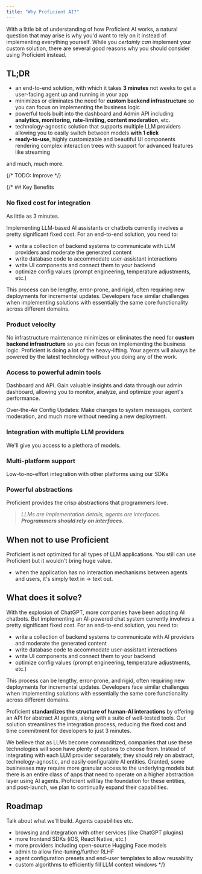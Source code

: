 ```yaml
---
title: "Why Proficient AI?"
---
```


With a little bit of understanding of how Proficient AI works, a natural question that may arise is why
you'd want to rely on it instead of implementing everything yourself. While you _certainly can_ implement
your custom solution, there are several good reasons why you should consider using Proficient instead.

## TL;DR

- an end-to-end solution, with which it takes <Tooltip tip="Assuming you're using the React SDK">**3 minutes**
  </Tooltip> not weeks to get a user-facing agent up and running in your app
- minimizes or eliminates the need for **custom backend infrastructure** so you can focus on implementing
  the business logic
- powerful tools built into the dashboard and Admin API including **analytics, monitoring, rate-limiting,
  content moderation**, etc.
- technology-agnostic solution that supports multiple LLM providers allowing you to easily switch between
  models **with 1 click**
- **ready-to-use**, highly customizable and beautiful UI components rendering complex interaction trees with
  support for advanced features like streaming

and much, much more.

{/* TODO: Improve */}

{/* ## Key Benefits

### No fixed cost for integration

As little as 3 minutes.

Implementing LLM-based AI assistants or chatbots currently involves a pretty significant fixed cost. For an
end-to-end solution, you need to:

- write a collection of backend systems to communicate with LLM providers and moderate the generated content
- write database code to accommodate user-assistant interactions
- write UI components and connect them to your backend
- optimize config values (prompt engineering, temperature adjustments, etc.)

This process can be lengthy, error-prone, and rigid, often requiring new deployments for incremental updates.
Developers face similar challenges when implementing solutions with essentially the same core functionality
across different domains.

### Product velocity

No infrastructure maintenance minimizes or eliminates the need for **custom backend infrastructure** so you
can focus on implementing the business logic. Proficient is doing a lot of the heavy-lifting.
Your agents will always be powered by the latest technology without you doing any of the work.

### Access to powerful admin tools

Dashboard and API. Gain valuable insights and data through our admin dashboard, allowing you to monitor,
analyze, and optimize your agent's performance.

Over-the-Air Config Updates: Make changes to system messages, content moderation, and much more without
needing a new deployment.

### Integration with multiple LLM providers

We'll give you access to a plethora of models.

### Multi-platform support

Low-to-no-effort integration with other platforms using our SDKs

### Powerful abstractions

Proficient provides the crisp abstractions that programmers love.

> _LLMs are implementation details, agents are interfaces. **Programmers should rely on interfaces.**_

## When not to use Proficient

Proficient is not optimized for all types of LLM applications. You still can use Proficient but
it wouldn't bring huge value.

- when the application has no interaction mechanisms between agents and users, it's simply text in -> text out.

## What does it solve?

With the explosion of ChatGPT, more companies have been adopting AI chatbots. But implementing an AI-powered chat
system currently involves a pretty significant fixed cost. For an end-to-end solution, you need to:

- write a collection of backend systems to communicate with AI providers and moderate the generated content
- write database code to accommodate user-assistant interactions
- write UI components and connect them to your backend
- optimize config values (prompt engineering, temperature adjustments, etc.)

This process can be lengthy, error-prone, and rigid, often requiring new deployments for incremental updates.
Developers face similar challenges when implementing solutions with essentially the same core functionality
across different domains.

Proficient **standardizes the structure of human-AI interactions** by offering an API for abstract AI agents,
along with a suite of well-tested tools. Our solution streamlines the integration process, reducing the
fixed cost and time commitment for developers to just 3 minutes.

We believe that as LLMs become commoditized, companies that use these technologies will soon have plenty of
options to choose from. Instead of integrating with each LLM provider separately, they should rely on abstract,
technology-agnostic, and easily configurable AI entities. Granted, some businesses may require more granular access to the underlying models but there is an entire class of apps that need to operate on a higher abstraction layer using AI agents. Proficient will lay the foundation for these entities, and post-launch, we plan to continually expand their capabilities.

## Roadmap

Talk about what we'll build. Agents capabilities etc.

- browsing and integration with other services (like ChatGPT plugins)
- more frontend SDKs (iOS, React Native, etc.)
- more providers including open-source Hugging Face models
- admin to allow fine-tuning/further RLHF
- agent configuration presets and end-user templates to allow reusability
- custom algorithms to efficiently fill LLM context windows */}
